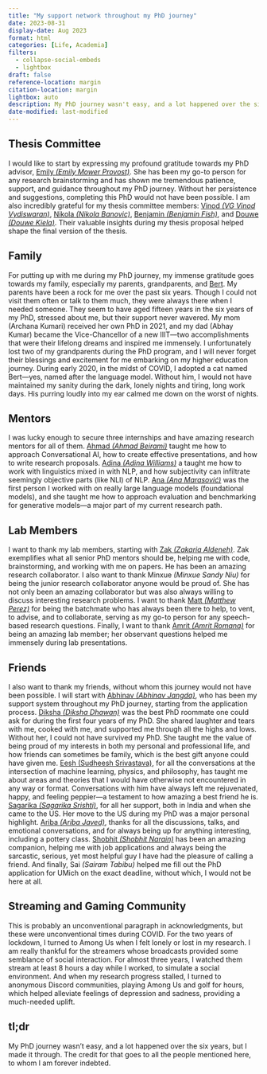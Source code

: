 ```yaml
---
title: "My support network throughout my PhD journey"
date: 2023-08-31
display-date: Aug 2023
format: html
categories: [Life, Academia]
filters:
  - collapse-social-embeds
  - lightbox
draft: false
reference-location: margin
citation-location: margin
lightbox: auto
description: My PhD journey wasn't easy, and a lot happened over the six years, but I made it through. The credit for that goes to all the people who supported me through this time, to whom I am forever indebted.
date-modified: last-modified
---
```


## Thesis Committee

I would like to start by expressing my profound gratitude towards my PhD advisor, [Emily *(Emily Mower Provost)*](https://emp.engin.umich.edu/). She has been my go-to person for any research brainstorming and has shown me tremendous patience, support, and guidance throughout my PhD journey. Without her persistence and suggestions, completing this PhD would not have been possible. I am also incredibly grateful for my thesis committee members: [Vinod *(VG Vinod Vydiswaran)*](http://www-personal.umich.edu/~vgvinodv/), [Nikola *(Nikola Banovic)*](http://www.nikolabanovic.net/), [Benjamin *(Benjamin Fish)*](https://ben.fish/), and [Douwe *(Douwe Kiela)*](https://douwekiela.github.io/). Their valuable insights during my thesis proposal helped shape the final version of the thesis.

## Family

For putting up with me during my PhD journey, my immense gratitude goes towards my family, especially my parents, grandparents, and [Bert](life_photo_album.qmd). My parents have been a rock for me over the past six years. Though I could not visit them often or talk to them much, they were always there when I needed someone. They seem to have aged fifteen years in the six years of my PhD, stressed about me, but their support never wavered. My mom (Archana Kumari) received her own PhD in 2021, and my dad (Abhay Kumar) became the Vice-Chancellor of a new IIIT---two accomplishments that were their lifelong dreams and inspired me immensely. I unfortunately lost two of my grandparents during the PhD program, and I will never forget their blessings and excitement for me embarking on my higher education journey. During early 2020, in the midst of COVID, I adopted a cat named Bert---yes, named after the language model. Without him, I would not have maintained my sanity during the dark, lonely nights and tiring, long work days. His purring loudly into my ear calmed me down on the worst of nights.

## Mentors

I was lucky enough to secure three internships and have amazing research mentors for all of them. [Ahmad *(Ahmad Beirami)*](https://sites.google.com/view/beirami) taught me how to approach Conversational AI, how to create effective presentations, and how to write research proposals. [Adina *(Adina Williams)*](https://wp.nyu.edu/adinawilliams/) a taught me how to work with linguistics mixed in with NLP, and how subjectivity can infiltrate seemingly objective parts (like NLI) of NLP. [Ana *(Ana Marasović)*](https://www.anamarasovic.com/) was the first person I worked with on really large language models (foundational models), and she taught me how to approach evaluation and benchmarking for generative models---a major part of my current research path.

## Lab Members

I want to thank my lab members, starting with [Zak *(Zakaria Aldeneh)*](https://www.linkedin.com/in/zakaria-aldeneh). Zak exemplifies what all senior PhD mentors should be, helping me with code, brainstorming, and working with me on papers. He has been an amazing research collaborator. I also want to thank Minxue *(Minxue Sandy Niu)* for being the junior research collaborator anyone would be proud of. She has not only been an amazing collaborator but was also always willing to discuss interesting research problems. I want to thank [Matt *(Matthew Perez)*](https://matthewkperez.com/) for being the batchmate who has always been there to help, to vent, to advise, and to collaborate, serving as my go-to person for any speech-based research questions. Finally, I want to thank [Amrit *(Amrit Romana)*](http://www-personal.umich.edu/~aromana/) for being an amazing lab member; her observant questions helped me immensely during lab presentations.

## Friends

I also want to thank my friends, without whom this journey would not have been possible. I will start with [Abhinav *(Abhinav Jangda)*](https://sites.google.com/site/abhijangda/), who has been my support system throughout my PhD journey, starting from the application process. [Diksha *(Diksha Dhawan)*](https://www.linkedin.com/in/dhawandiksha/) was the best PhD roommate one could ask for during the first four years of my PhD. She shared laughter and tears with me, cooked with me, and supported me through all the highs and lows. Without her, I could not have survived my PhD. She taught me the value of being proud of my interests in both my personal and professional life, and how friends can sometimes be family, which is the best gift anyone could have given me. [Eesh (Sudheesh Srivastava)](https://www.linkedin.com/in/sudheesh-srivastava-formal/), for all the conversations at the intersection of machine learning, physics, and philosophy, has taught me about areas and theories that I would have otherwise not encountered in any way or format. Conversations with him have always left me rejuvenated, happy, and feeling peppier---a testament to how amazing a best friend he is. [Sagarika *(Sagarika Srishti)*](https://www.linkedin.com/in/sagarika-srishti/), for all her support, both in India and when she came to the US. Her move to the US during my PhD was a major personal highlight. [Ariba *(Ariba Javed)*](https://www.linkedin.com/in/ariba-javed-uofm/), thanks for all the discussions, talks, and emotional conversations, and for always being up for anything interesting, including a pottery class. [Shobhit *(Shobhit Narain)*](https://www.linkedin.com/in/shobhit-narain/) has been an amazing companion, helping me with job applications and always being the sarcastic, serious, yet most helpful guy I have had the pleasure of calling a friend. And finally, Sai *(Sairam Tabibu)* helped me fill out the PhD application for UMich on the exact deadline, without which, I would not be here at all.

## Streaming and Gaming Community

This is probably an unconventional paragraph in acknowledgments, but these were unconventional times during COVID. For the two years of lockdown, I turned to Among Us when I felt lonely or lost in my research. I am really thankful for the streamers whose broadcasts provided some semblance of social interaction. For almost three years, I watched them stream at least 8 hours a day while I worked, to simulate a social environment. And when my research progress stalled, I turned to anonymous Discord communities, playing Among Us and golf for hours, which helped alleviate feelings of depression and sadness, providing a much-needed uplift.

## tl;dr

My PhD journey wasn't easy, and a lot happened over the six years, but I made it through. The credit for that goes to all the people mentioned here, to whom I am forever indebted.